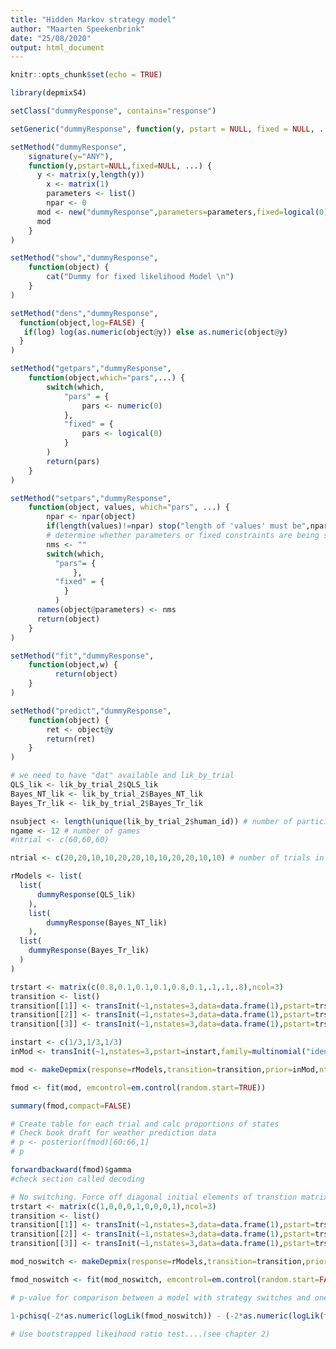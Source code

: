 ```yaml
---
title: "Hidden Markov strategy model"
author: "Maarten Speekenbrink"
date: "25/08/2020"
output: html_document
---
```

```r
knitr::opts_chunk$set(echo = TRUE)

library(depmixS4)
```

```r
setClass("dummyResponse", contains="response")

setGeneric("dummyResponse", function(y, pstart = NULL, fixed = NULL, ...) standardGeneric("dummyResponse"))

setMethod("dummyResponse", 
    signature(y="ANY"), 
    function(y,pstart=NULL,fixed=NULL, ...) {
      y <- matrix(y,length(y))
  		x <- matrix(1)
  		parameters <- list()
  		npar <- 0
      mod <- new("dummyResponse",parameters=parameters,fixed=logical(0),x=x,y=y,npar=npar)
      mod
	}
)

setMethod("show","dummyResponse",
    function(object) {
        cat("Dummy for fixed likelihood Model \n")
    }
)

setMethod("dens","dummyResponse",
  function(object,log=FALSE) {
   if(log) log(as.numeric(object@y)) else as.numeric(object@y)
  }
)

setMethod("getpars","dummyResponse",
    function(object,which="pars",...) {
        switch(which,
            "pars" = {
                pars <- numeric(0)
            },
            "fixed" = {
                pars <- logical(0)
            }
        )
        return(pars)
    }
)

setMethod("setpars","dummyResponse",
    function(object, values, which="pars", ...) {
        npar <- npar(object)
        if(length(values)!=npar) stop("length of 'values' must be",npar)
        # determine whether parameters or fixed constraints are being set
		nms <- ""
		switch(which,
		  "pars"= {
		      },
		  "fixed" = {
		    }
		  )
      names(object@parameters) <- nms
      return(object)
    }
)

setMethod("fit","dummyResponse",
    function(object,w) {
		  return(object)
	}
)

setMethod("predict","dummyResponse", 
    function(object) {
        ret <- object@y
        return(ret)
    }
)
```

```r
# we need to have "dat" available and lik_by_trial
QLS_lik <- lik_by_trial_2$QLS_lik
Bayes_NT_lik <- lik_by_trial_2$Bayes_NT_lik
Bayes_Tr_lik <- lik_by_trial_2$Bayes_Tr_lik

nsubject <- length(unique(lik_by_trial_2$human_id)) # number of participants
ngame <- 12 # number of games
#ntrial <- c(60,60,60)

ntrial <- c(20,20,10,10,20,20,10,10,20,20,10,10) # number of trials in each game

rModels <- list(
  list(
	  dummyResponse(QLS_lik)
	),
	list(
		dummyResponse(Bayes_NT_lik)
	),
  list(
    dummyResponse(Bayes_Tr_lik)
  )
)

trstart <- matrix(c(0.8,0.1,0.1,0.1,0.8,0.1,.1,.1,.8),ncol=3)
transition <- list()
transition[[1]] <- transInit(~1,nstates=3,data=data.frame(1),pstart=trstart[1,],family=multinomial("identity"))
transition[[2]] <- transInit(~1,nstates=3,data=data.frame(1),pstart=trstart[2,],family=multinomial("identity"))
transition[[3]] <- transInit(~1,nstates=3,data=data.frame(1),pstart=trstart[3,],family=multinomial("identity"))

instart <- c(1/3,1/3,1/3)
inMod <- transInit(~1,nstates=3,pstart=instart,family=multinomial("identity"),data=data.frame(rep(1,nsubject*ngame)))

mod <- makeDepmix(response=rModels,transition=transition,prior=inMod,ntimes=rep(ntrial,nsubject))

fmod <- fit(mod, emcontrol=em.control(random.start=TRUE))

summary(fmod,compact=FALSE)
```

```r

# Create table for each trial and calc proportions of states 
# Check book draft for weather prediction data 
# p <- posterior(fmod)[60:66,1]
# p

forwardbackward(fmod)$gamma
#check section called decoding 

```

```r

# No switching. Force off diagonal initial elements of transtion matrix to 0
trstart <- matrix(c(1,0,0,0,1,0,0,0,1),ncol=3)
transition <- list()
transition[[1]] <- transInit(~1,nstates=3,data=data.frame(1),pstart=trstart[1,],family=multinomial("identity"))
transition[[2]] <- transInit(~1,nstates=3,data=data.frame(1),pstart=trstart[2,],family=multinomial("identity"))
transition[[3]] <- transInit(~1,nstates=3,data=data.frame(1),pstart=trstart[3,],family=multinomial("identity"))

mod_noswitch <- makeDepmix(response=rModels,transition=transition,prior=inMod,ntimes=rep(ntrial,nsubject))

fmod_noswitch <- fit(mod_noswitch, emcontrol=em.control(random.start=FALSE))

# p-value for comparison between a model with strategy switches and one without:

1-pchisq(-2*as.numeric(logLik(fmod_noswitch)) - (-2*as.numeric(logLik(fmod))),df=6)

# Use bootstrapped likeihood ratio test....(see chapter 2) 

```

